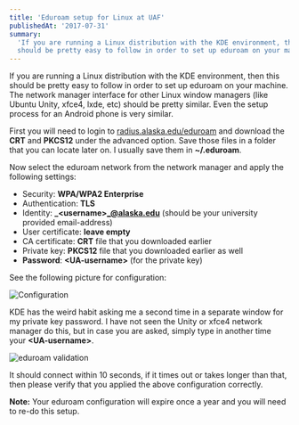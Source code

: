 ```yaml
---
title: 'Eduroam setup for Linux at UAF'
publishedAt: '2017-07-31'
summary:
  'If you are running a Linux distribution with the KDE environment, then this
  should be pretty easy to follow in order to set up eduroam on your machine.'
---
```


If you are running a Linux distribution with the KDE environment, then this
should be pretty easy to follow in order to set up eduroam on your machine. The
network manager interface for other Linux window managers (like Ubuntu Unity,
xfce4, lxde, etc) should be pretty similar. Even the setup process for an
Android phone is very similar.

First you will need to login to [radius.alaska.edu/eduroam][eduroam_login] and
download the **CRT** and **PKCS12** under the advanced option. Save those files
in a folder that you can locate later on. I usually save them in **~/.eduroam**.

Now select the eduroam network from the network manager and apply the following
settings:

- Security: **WPA/WPA2 Enterprise**
- Authentication: **TLS**
- Identity: **_\<username\>_@alaska.edu** (should be your university provided
  email-address)
- User certificate: **leave empty**
- CA certificate: **CRT** file that you downloaded earlier
- Private key: **PKCS12** file that you downloaded earlier as well
- **Password**: **\<UA-username\>** (for the private key)

See the following picture for configuration:

<Image
  src="/static/img/linux-eduroam-setup/eduroam_conf.png"
  height={630}
  width={536}
  alt="Configuration"
/>

KDE has the weird habit asking me a second time in a separate window for my
private key password. I have not seen the Unity or xfce4 network manager do
this, but in case you are asked, simply type in another time your
**\<UA-username\>**.

<Image
  src="/static/img/linux-eduroam-setup/eduroam_pass.png"
  height={222}
  width={488}
  alt="eduroam validation"
/>

It should connect within 10 seconds, if it times out or takes longer than that,
then please verify that you applied the above configuration correctly.

**Note:** Your eduroam configuration will expire once a year and you will need
to re-do this setup.

[eduroam_login]: https://radius.alaska.edu/eduroam/
